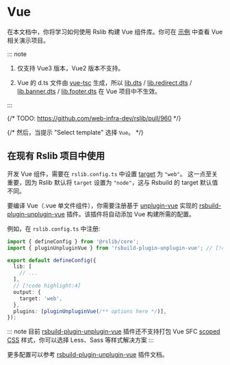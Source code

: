 # Vue

在本文档中，你将学习如何使用 Rslib 构建 Vue 组件库。你可在 [示例](https://github.com/web-infra-dev/rslib/tree/main/examples) 中查看 Vue 相关演示项目。

::: note

1. 仅支持 Vue3 版本，Vue2 版本不支持。

2. Vue 的 d.ts 文件由 [vue-tsc](https://www.npmjs.com/package/vue-tsc) 生成，所以 [lib.dts](/config/lib/dts) / [lib.redirect.dts](/config/lib/redirect#redirectdts) / [lib.banner.dts](/config/lib/banner#bannerdts) / [lib.footer.dts](/config/lib/footer#bannerdts) 在 Vue 项目中不生效。

:::

{/* TODO: https://github.com/web-infra-dev/rslib/pull/960 */}

{/* 然后，当提示 "Select template" 选择 `Vue`。 */}

## 在现有 Rslib 项目中使用

开发 Vue 组件，需要在 `rslib.config.ts` 中设置 [target](/config/rsbuild/output#outputtarget) 为 `"web"`。 这一点至关重要，因为 Rslib 默认将 `target` 设置为 `"node"`，这与 Rsbuild 的 target 默认值不同。

要编译 Vue（.vue 单文件组件），你需要注册基于 [unplugin-vue](https://github.com/unplugin/unplugin-vue) 实现的 [rsbuild-plugin-unplugin-vue](https://github.com/rspack-contrib/rsbuild-plugin-unplugin-vue) 插件。该插件将自动添加 Vue 构建所需的配置。

例如，在 `rslib.config.ts` 中注册:

```ts title="rslib.config.ts"
import { defineConfig } from '@rslib/core';
import { pluginUnpluginVue } from 'rsbuild-plugin-unplugin-vue'; // [!code highlight]

export default defineConfig({
  lib: [
    // ...
  ],
  // [!code highlight:4]
  output: {
    target: 'web',
  },
  plugins: [pluginUnpluginVue(/** options here */)],
});
```

::: note
目前 [rsbuild-plugin-unplugin-vue](https://github.com/rspack-contrib/rsbuild-plugin-unplugin-vue) 插件还不支持打包 Vue SFC [scoped CSS](https://vuejs.org/api/sfc-css-features#scoped-css) 样式，你可以选择 Less、Sass 等样式解决方案
:::

更多配置可以参考 [rsbuild-plugin-unplugin-vue](https://github.com/rspack-contrib/rsbuild-plugin-unplugin-vue) 插件文档。
